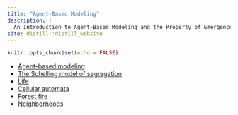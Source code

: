 ```yaml
---
title: "Agent-Based Modeling"
description: |
  An Introduction to Agent-Based Modeling and the Property of Emergence in Complex Systems.
site: distill::distill_website
---
```


```r
knitr::opts_chunk$set(echo = FALSE)
```


* [Agent-based modeling](./agent-based-modeling.html)
* [The Schelling model of segregation](./schelling.html)
* [Life](./conways-life.html)
* [Cellular automata](./cellular-automata.html)
* [Forest fire](./forest-fire.html)
* [Neighborhoods](./neighborhood-relations.html)